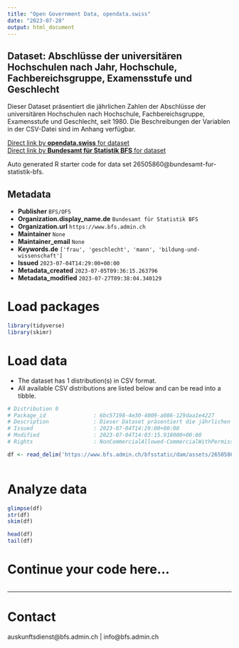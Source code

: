 ```yaml
---
title: "Open Government Data, opendata.swiss"
date: "2023-07-28"
output: html_document
---
```


## Dataset: Abschlüsse der universitären Hochschulen nach Jahr, Hochschule, Fachbereichsgruppe, Examensstufe und Geschlecht

Dieser Dataset präsentiert die jährlichen Zahlen der Abschlüsse der universitären Hochschulen nach Hochschule, Fachbereichsgruppe, Examensstufe und Geschlecht, seit 1980. Die Beschreibungen der Variablen in der CSV-Datei sind im Anhang verfügbar.

[Direct link by **opendata.swiss** for dataset](https://opendata.swiss/de/dataset/abschlusse-der-universitaren-hochschulen-nach-jahr-hochschule-fachbereichsgruppe-examensstufe-u)<br>
[Direct link by **Bundesamt für Statistik BFS** for dataset](https://www.bfs.admin.ch/asset/de/ts-x-15.03.04.01_detail)

Auto generated R starter code for data set 26505860@bundesamt-fur-statistik-bfs.

## Metadata

- **Publisher** `BFS/OFS`
- **Organization.display_name.de** `Bundesamt für Statistik BFS`
- **Organization.url** `https://www.bfs.admin.ch`
- **Maintainer** `None`
- **Maintainer_email** `None`
- **Keywords.de** `['frau', 'geschlecht', 'mann', 'bildung-und-wissenschaft']`
- **Issued** `2023-07-04T14:29:00+00:00`
- **Metadata_created** `2023-07-05T09:36:15.263796`
- **Metadata_modified** `2023-07-27T09:38:04.340129`


# Load packages

```r

library(tidyverse)
library(skimr)

```

# Load data

-   The dataset has 1 distribution(s) in CSV format.
-   All available CSV distributions are listed below and can be read into a tibble.

```r

# Distribution 0
# Package_id               : 6bc57198-4e30-4009-a086-129daa1e4227
# Description              : Dieser Dataset präsentiert die jährlichen Zahlen der Abschlüsse der universitären Hochschulen nach Hochschule, Fachbereichsgruppe, Examensstufe und Geschlecht, seit 1980. Die Beschreibungen der Variablen in der CSV-Datei sind im Anhang verfügbar.
# Issued                   : 2023-07-04T14:29:00+00:00
# Modified                 : 2023-07-04T14:03:15.918000+00:00
# Rights                   : NonCommercialAllowed-CommercialWithPermission-ReferenceRequired

df <- read_delim('https://www.bfs.admin.ch/bfsstatic/dam/assets/26505864/master')



```

# Analyze data

```r

glimpse(df)
str(df)
skim(df)

head(df)
tail(df)

```

# Continue your code here...

```r

```

------------------------------------------------------------------------

# Contact

auskunftsdienst@bfs.admin.ch | info@bfs.admin.ch
